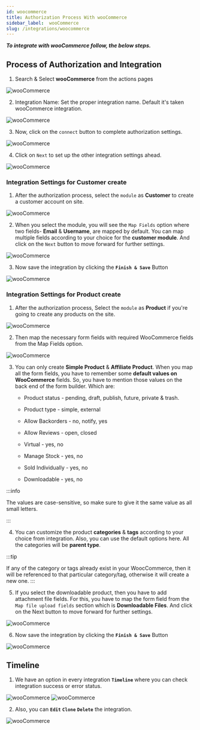 ```yaml
---
id: woocommerce
title: Authorization Process With wooCommerce
sidebar_label:  wooCommerce
slug: /integrations/woocommerce
---
```



***To integrate with wooCommerce follow, the below steps.***


## Process of Authorization and Integration


1.	Search & Select **wooCommerce** from the actions pages
 <Image src="actions/woocommerce/select-action" alt="wooCommerce" w="1020" h="350" />

2. Integration Name: Set the proper integration name. Default it's taken wooCommerce integration.
 <Image src="actions/woocommerce/integration-name" alt="wooCommerce" w="1020" h="350" />

3. Now, click on the `connect` button to complete authorization settings.

 <Image src="actions/woocommerce/authorize" alt="wooCommerce" w="1020" h="350" />

4.	Click on `Next` to set up the other integration settings ahead.

 <Image src="actions/woocommerce/after-authorize" alt="wooCommerce" w="1020" h="350" />

### Integration Settings for Customer create
1.	After the authorization process, select the `module` as **Customer** to create a customer account on site.  
 <Image src="actions/woocommerce/select-dropdown-create-customer" alt="wooCommerce" w="1020" h="350" />

2.	When you select the module, you will see the `Map Fields` option where two fields- **Email** & **Username**, are mapped by default. You can map multiple fields according to your choice for the **customer module**. And click on the `Next` button to move forward for further settings.
 <Image src="actions/woocommerce/map-fields" alt="wooCommerce" w="1020" h="350" />

3. Now save the integration by clicking the **`Finish & Save`** Button

 <Image src="actions/woocommerce/finish-save" alt="wooCommerce" w="1020" h="350" />

### Integration Settings for Product create
1.	After the authorization process, Select the `module` as **Product** if you're going to create any products on the site.
 <Image src="actions/woocommerce/select-dropdown-create-product" alt="wooCommerce" w="1020" h="350" />

2.	Then map the necessary form fields with required WooCommerce fields from the Map Fields option.
 <Image src="actions/woocommerce/product-fields-map" alt="wooCommerce" w="1020" h="350" />

3.	You can only create **Simple Product** & **Affiliate Product**. When you map all the form fields, you have to remember some **default values on WooCommerce** fields. So, you have to mention those values on the back end of the form builder. Which are:
    - Product status - pending, draft, publish, future, private & trash.

    - Product type - simple, external

    - Allow Backorders - no, notify, yes

    - Allow Reviews - open, closed

    - Virtual - yes, no

    - Manage Stock - yes, no

    - Sold Individually - yes, no

    - Downloadable - yes, no

:::info

 The values are case-sensitive, so make sure to give it the same value as all small letters.

:::

4.	You can customize the product **categories** & **tags** according to your choice from integration. Also, you can use the default options here. All the categories will be **parent type**. 

:::tip

 If any of the category or tags already exist in your WoocCommerce, then it will be referenced to that particular category/tag, otherwise it will create a new one.
:::

5.	If you select the downloadable product, then you have to add attachment file fields. For this, you have to map the form field from the `Map file upload fields` section which is **Downloadable Files**. And click on the Next button to move forward for further settings.
 <Image src="actions/woocommerce/downloadable-fields-map" alt="wooCommerce" w="1020" h="350" />

6. Now save the integration by clicking the **`Finish & Save`** Button

 <Image src="actions/woocommerce/finish-save" alt="wooCommerce" w="1020" h="350" />

## Timeline

1. We have an option in every integration **`Timeline`** where you can check integration success or error status.
 <Image src="actions/woocommerce/woocommerce-timeline" alt="wooCommerce" w="1020" h="350" />
 <Image src="actions/woocommerce/woocommerce-log" alt="wooCommerce" w="1020" h="350" />

2. Also, you can **`Edit`** **`Clone`** **`Delete`** the integration.

 <Image src="actions/woocommerce/woocommerce-option" alt="wooCommerce" w="1020" h="350" />
